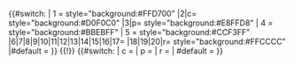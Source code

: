 <includeonly>{{#switch:{{{1}}}
| 1 = style="background:#FFD700"
|2|c= style="background:#D0F0C0"
|3|p= style="background:#E8FFD8"
| 4 = style="background:#BBEBFF"
| 5 = style="background:#CCF3FF"
|6|7|8|9|10|11|12|13|14|15|16|17=<!-- background: transparent -->
|18|19|20|r= style="background:#FFCCCC"
|#default = {{Fb rbr t pos/error}}
}} {{!}} {{#switch:{{{1}}}
| c = <span style="display:none">c</span>
| p = <span style="display:none">p</span>
| r = <span style="display:none">r</span>
| #default = {{{1}}}
}}</includeonly><noinclude>{{documentation|content=
This subtemplate creates the coloured cells used by [[Template:Fb rbr t pos Italia11]].

}}</noinclude>